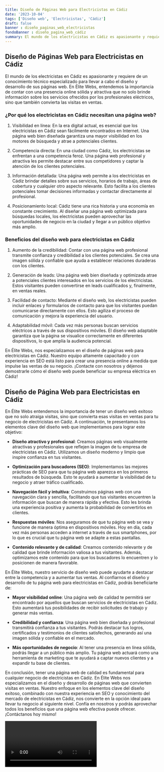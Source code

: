 ```yaml
---
title: Diseño de Páginas Web para Electricistas en Cádiz
date: '2023-10-04'
tags: ['Diseño web', 'Electricistas', 'Cádiz']
draft: false
banner : diseño_paginas_web_electricistas
fondoBanner : diseño_pagina_web_cádiz
summary: El mundo de los electricistas en Cádiz es apasionante y requiere de un conocimiento técnico especializado para llevar a cabo el diseño y desarrollo de sus páginas web. En Élite Webs, entendemos la importancia de contar con una presencia online sólida y atractiva que no solo brinde información sobre los servicios ofrecidos por los profesionales eléctricos, sino que también convierta las visitas en ventas.
---
```


## Diseño de Páginas Web para Electricistas en Cádiz

El mundo de los electricistas en Cádiz es apasionante y requiere de un conocimiento técnico especializado para llevar a cabo el diseño y desarrollo de sus páginas web. En Élite Webs, entendemos la importancia de contar con una presencia online sólida y atractiva que no solo brinde información sobre los servicios ofrecidos por los profesionales eléctricos, sino que también convierta las visitas en ventas.

### ¿Por qué los electricistas en Cádiz necesitan una página web?

1. Visibilidad en línea: En la era digital actual, es esencial que los electricistas en Cádiz sean fácilmente encontrados en Internet. Una página web bien diseñada garantiza una mayor visibilidad en los motores de búsqueda y atrae a potenciales clientes.

2. Competencia directa: En una ciudad como Cádiz, los electricistas se enfrentan a una competencia feroz. Una página web profesional y atractiva les permite destacar entre sus competidores y captar la atención de los clientes potenciales.

3. Información detallada: Una página web permite a los electricistas en Cádiz brindar detalles sobre sus servicios, horarios de trabajo, áreas de cobertura y cualquier otro aspecto relevante. Esto facilita a los clientes potenciales tomar decisiones informadas y contactar directamente al profesional.

4. Posicionamiento local: Cádiz tiene una rica historia y una economía en constante crecimiento. Al diseñar una página web optimizada para búsquedas locales, los electricistas pueden aprovechar las oportunidades de negocio en la ciudad y llegar a un público objetivo más amplio.

### Beneficios del diseño web para electricistas en Cádiz

1. Aumento de la credibilidad: Contar con una página web profesional transmite confianza y credibilidad a los clientes potenciales. Se crea una imagen sólida y confiable que ayuda a establecer relaciones duraderas con los clientes.

2. Generación de leads: Una página web bien diseñada y optimizada atrae a potenciales clientes interesados en los servicios de los electricistas. Estos visitantes pueden convertirse en leads cualificados y, finalmente, en ventas reales.

3. Facilidad de contacto: Mediante el diseño web, los electricistas pueden incluir enlaces y formularios de contacto para que los visitantes puedan comunicarse directamente con ellos. Esto agiliza el proceso de comunicación y mejora la experiencia del usuario.

4. Adaptabilidad móvil: Cada vez más personas buscan servicios eléctricos a través de sus dispositivos móviles. El diseño web adaptable garantiza que la página se visualice correctamente en diferentes dispositivos, lo que amplía la audiencia potencial.

En Élite Webs, nos especializamos en el diseño de páginas web para electricistas en Cádiz. Nuestro equipo altamente capacitado y con experiencia en SEO está listo para crear una presencia online a medida que impulse las ventas de su negocio. ¡Contacte con nosotros y déjenos demostrarle cómo el diseño web puede beneficiar su empresa eléctrica en Cádiz!

<GifSeo />

<Cta />

## Diseño de Página Web para Electricistas en Cádiz

En Élite Webs entendemos la importancia de tener un diseño web exitoso que no solo atraiga visitas, sino que convierta esas visitas en ventas para tu negocio de electricistas en Cádiz. A continuación, te presentamos los elementos clave del diseño web que implementamos para lograr este objetivo:

- **Diseño atractivo y profesional**: Creamos páginas web visualmente atractivas y profesionales que reflejen la imagen de tu empresa de electricistas en Cádiz. Utilizamos un diseño moderno y limpio que inspire confianza en tus visitantes.

- **Optimización para buscadores (SEO)**: Implementamos las mejores prácticas de SEO para que tu página web aparezca en los primeros resultados de búsqueda. Esto te ayudará a aumentar la visibilidad de tu negocio y atraer tráfico cualificado.

- **Navegación fácil y intuitiva**: Construimos páginas web con una navegación clara y sencilla, facilitando que tus visitantes encuentren la información que buscan de manera rápida y efectiva. Esto les brinda una experiencia positiva y aumenta la probabilidad de convertirlos en clientes.

- **Respuestas móviles**: Nos aseguramos de que tu página web se vea y funcione de manera óptima en dispositivos móviles. Hoy en día, cada vez más personas acceden a internet a través de sus smartphones, por lo que es crucial que tu página web se adapte a estas pantallas.

- **Contenido relevante y de calidad**: Creamos contenido relevante y de calidad que brinde información valiosa a tus visitantes. Además, optimizamos este contenido para que los buscadores lo encuentren y lo posicionen de manera favorable.

En Élite Webs, nuestro servicio de diseño web puede ayudarte a destacar entre la competencia y a aumentar tus ventas. Al confiarnos el diseño y desarrollo de tu página web para electricistas en Cádiz, podrás beneficiarte de:

- **Mayor visibilidad online**: Una página web de calidad te permitirá ser encontrado por aquellos que buscan servicios de electricistas en Cádiz. Esto aumentará tus posibilidades de recibir solicitudes de trabajo y generar más ventas.

- **Credibilidad y confianza**: Una página web bien diseñada y profesional transmitirá confianza a tus visitantes. Podrás destacar tus logros, certificados y testimonios de clientes satisfechos, generando así una imagen sólida y confiable en el mercado.

- **Más oportunidades de negocio**: Al tener una presencia en línea sólida, podrás llegar a un público más amplio. Tu página web actuará como una herramienta de marketing que te ayudará a captar nuevos clientes y a expandir tu base de clientes.

En conclusión, tener una página web de calidad es fundamental para cualquier negocio de electricistas en Cádiz. En Élite Webs nos especializamos en el diseño y desarrollo de páginas web que convierten visitas en ventas. Nuestro enfoque en los elementos clave del diseño exitoso, combinado con nuestra experiencia en SEO y conocimiento del mercado de electricistas en Cádiz, nos convierte en la opción ideal para llevar tu negocio al siguiente nivel. Confía en nosotros y podrás aprovechar todos los beneficios que una página web efectiva puede ofrecer. ¡Contáctanos hoy mismo!

<Video />

<CtaBot job='Electricistas' city='Cádiz'/>

<Gmaps query='Cádiz+españa+maps' />